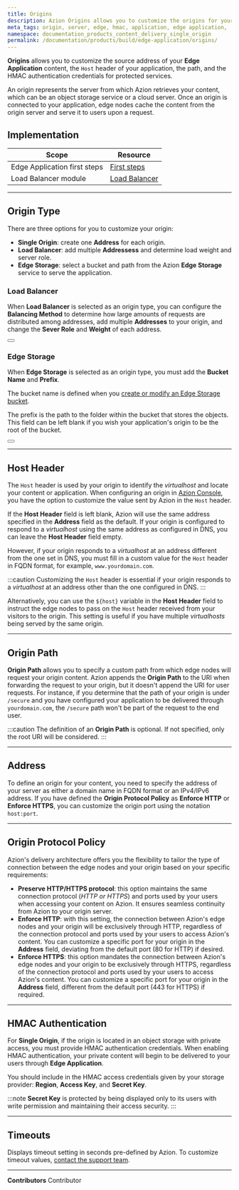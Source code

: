 ```yaml
---
title: Origins
description: Azion Origins allows you to customize the origins for your content, the Host header, and HMAC authentication credentials.
meta_tags: origin, server, edge, hmac, application, edge application, 
namespace: documentation_products_content_delivery_single_origin
permalink: /documentation/products/build/edge-application/origins/
---
```


**Origins** allows you to customize the source address of your **Edge Application** content, the `Host` header of your application, the path, and the HMAC authentication credentials for protected services.

An origin represents the server from which Azion retrieves your content, which can be an object storage service or a cloud server. Once an origin is connected to your application, edge nodes cache the content from the origin server and serve it to users upon a request.

## Implementation

| Scope | Resource |
| --- | --- |
| Edge Application first steps | [First steps](/en/documentation/products/build/edge-application/first-steps/#origins) |
| Load Balancer module | [Load Balancer](/en/documentation/products/build/edge-application/load-balancer/) |

---

## Origin Type

There are three options for you to customize your origin:

- **Single Origin**: create one **Address** for each origin.
- **Load Balancer**: add multiple **Addressess** and determine load weight and server role.
- **Edge Storage**: select a bucket and path from the Azion **Edge Storage** service to serve the application.

### Load Balancer

When **Load Balancer** is selected as an origin type, you can configure the **Balancing Method** to determine how large amounts of requests are distributed among addresses, add multiple **Addresses** to your origin, and change the **Sever Role** and **Weight** of each address.

<Button href="/en/documentation/products/build/edge-application/load-balancer/" text="Learn more about Load Balancer"></Button>

### Edge Storage

When **Edge Storage** is selected as an origin type, you must add the **Bucket Name** and **Prefix**.

The bucket name is defined when you [create or modify an Edge Storage bucket](/en/documentation/products/guides/create-and-modify-bucket/).

The prefix is the path to the folder within the bucket that stores the objects. This field can be left blank if you wish your application's origin to be the root of the bucket.

<Button href="/en/documentation/products/store/edge-storage/" text="go to Edge Storage reference"></Button>

---

## Host Header

The `Host` header is used by your origin to identify the *virtualhost* and locate your content or application. When configuring an origin in [Azion Console](https://console.azion.com/), you have the option to customize the value sent by Azion in the `Host` header.

If the **Host Header** field is left blank, Azion will use the same address specified in the **Address** field as the default. If your origin is configured to respond to a *virtualhost* using the same address as configured in DNS, you can leave the **Host Header** field empty.

However, if your origin responds to a *virtualhost* at an address different from the one set in DNS, you must fill in a custom value for the `Host` header in FQDN format, for example, `www.yourdomain.com`.

:::caution
Customizing the `Host` header is essential if your origin responds to a *virtualhost* at an address other than the one configured in DNS.
:::

Alternatively, you can use the `${host}` variable in the **Host Header** field to instruct the edge nodes to pass on the `Host` header received from your visitors to the origin. This setting is useful if you have multiple *virtualhosts* being served by the same origin.

---

## Origin Path

**Origin Path** allows you to specify a custom path from which edge nodes will request your origin content. Azion appends the **Origin Path** to the URI when forwarding the request to your origin, but it doesn't append the URI for user requests. For instance, if you determine that the path of your origin is under `/secure` and you have configured your application to be delivered through `yourdomain.com`, the `/secure` path won't be part of the request to the end user.

:::caution
The definition of an **Origin Path** is optional. If not specified, only the root URI will be considered.
:::

---

## Address

To define an origin for your content, you need to specify the address of your server as either a domain name in FQDN format or an IPv4/IPv6 address. If you have defined the **Origin Protocol Policy** as **Enforce HTTP** or **Enforce HTTPS**, you can customize the origin port using the notation `host:port`.

---

## Origin Protocol Policy

Azion's delivery architecture offers you the flexibility to tailor the type of connection between the edge nodes and your origin based on your specific requirements:

- **Preserve HTTP/HTTPS protocol**: this option maintains the same connection protocol (*HTTP or HTTPS*) and ports used by your users when accessing your content on Azion. It ensures seamless continuity from Azion to your origin server.
- **Enforce HTTP**: with this setting, the connection between Azion's edge nodes and your origin will be exclusively through HTTP, regardless of the connection protocol and ports used by your users to access Azion's content. You can customize a specific port for your origin in the **Address** field, deviating from the default port (80 for HTTP) if desired.
- **Enforce HTTPS**: this option mandates the connection between Azion's edge nodes and your origin to be exclusively through HTTPS, regardless of the connection protocol and ports used by your users to access Azion's content. You can customize a specific port for your origin in the **Address** field, different from the default port (443 for HTTPS) if required.

---

## HMAC Authentication 

For **Single Origin**, if the origin is located in an object storage with private access, you must provide HMAC authentication credentials. When enabling HMAC authentication, your private content will begin to be delivered to your users through **Edge Application**. 

You should include in the HMAC access credentials given by your storage provider: **Region**, **Access Key**, and **Secret Key**. 

:::note
**Secret Key** is protected by being displayed only to its users with write permission and maintaining their access security.
:::

---

## Timeouts 

Displays timeout setting in seconds pre-defined by Azion. To customize timeout values, [contact the support team](https://tickets.azion.com/).

---


**Contributors** <ContributorList>Contributor</ContributorList>
